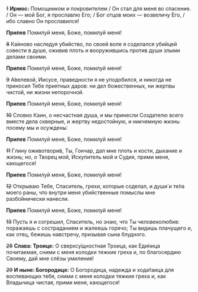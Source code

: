 ~~1~~ **Ирмос:** Помощником и покровителем / Он стал для меня во спасение. / Он — мой Бог, я прославлю Его; / Бог отцов моих — возвеличу Его, / ибо славно Он прославился!

**Припев** Помилуй меня, Боже, помилуй меня!

~~8~~ Ка́иново наследуя убийство, по своей воле я соделался убийцей совести в душе, оживив плоть и вооружившись против души злыми делами своими.

**Припев** Помилуй меня, Боже, помилуй меня!

~~9~~ А́велевой, Иисусе, праведности я не уподобился, и никогда не приносил Тебе приятных даров: ни дел божественных, ни жертвы чистой, ни жизни непорочной.

**Припев** Помилуй меня, Боже, помилуй меня!

~~10~~ Словно Каин, о несчастная душа, и мы принесли Создателю всего вместе дела скверные, и жертву недостойную, и никчемную жизнь: посему мы и осуждены́.

**Припев** Помилуй меня, Боже, помилуй меня!

~~11~~ Глину оживотвори́в, Ты, Гончар, дал мне плоть и кости, дыхание и жизнь; но, о Творец мой, Искупитель мой и Судия, прими меня, кающегося!

**Припев** Помилуй меня, Боже, помилуй меня!

~~12~~ Открываю Тебе, Спаситель, грехи, которые соделал, и души́ и те́ла моего раны, что внутри меня убийственные помыслы мне разбо́йнически нанесли.

**Припев** Помилуй меня, Боже, помилуй меня!

~~13~~ Пусть я и согрешил, Спаситель, но знаю, что Ты человеколюбив: поражаешь с состраданием и жалеешь горячо; Ты видишь плачущего и, как отец, бежишь навстречу, призывая сына блудного.

~~28~~ **Слава: Троице:** О сверхсу́щностная Троица, как Еди́ница почитаемая, сними с меня колодки тяжкие греха и, по благосердию Своему, дай мне слёзы умиления!

~~29~~ **И ныне: Богородице:** О Богородица, надежда и хода́таица для воспевающих тебя, сними с меня колодки тяжкие греха и, как Владычица чистая, прими меня, кающегося!
